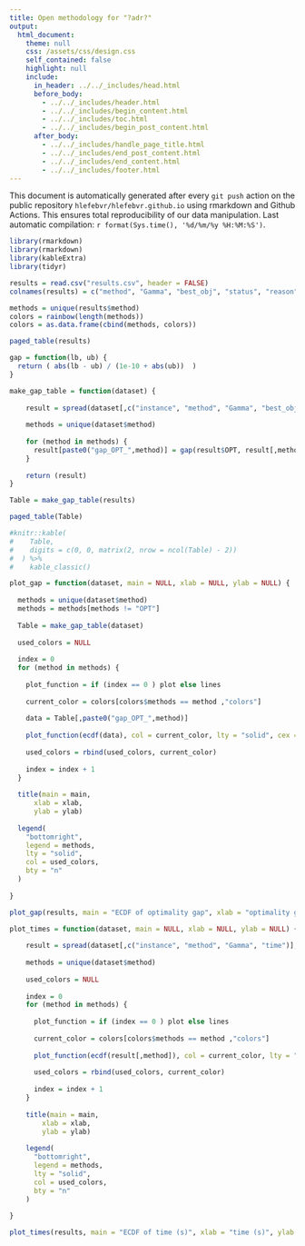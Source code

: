 ```yaml
---
title: Open methodology for "?adr?"
output: 
  html_document:
    theme: null
    css: /assets/css/design.css
    self_contained: false
    highlight: null
    include:
      in_header: ../../_includes/head.html
      before_body:
        - ../../_includes/header.html
        - ../../_includes/begin_content.html
        - ../../_includes/toc.html
        - ../../_includes/begin_post_content.html
      after_body: 
        - ../../_includes/handle_page_title.html
        - ../../_includes/end_post_content.html
        - ../../_includes/end_content.html
        - ../../_includes/footer.html
---
```


<div class="warning">This document is automatically generated after every `git push` action on the public repository `hlefebvr/hlefebvr.github.io` using rmarkdown and Github Actions. This ensures total reproducibility of our data manipulation. Last automatic compilation: `r format(Sys.time(), '%d/%m/%y %H:%M:%S')`.</div>


```r
library(rmarkdown)
library(rmarkdown)
library(kableExtra)
library(tidyr)
```

```r
results = read.csv("results.csv", header = FALSE)
colnames(results) = c("method", "Gamma", "best_obj", "status", "reason", "time", "instance")
```

```r
methods = unique(results$method)
colors = rainbow(length(methods))
colors = as.data.frame(cbind(methods, colors))
```

```r
paged_table(results)
```

```r
gap = function(lb, ub) {
  return ( abs(lb - ub) / (1e-10 + abs(ub))  )
}

make_gap_table = function(dataset) {
  
    result = spread(dataset[,c("instance", "method", "Gamma", "best_obj")], key = method, value = best_obj);
    
    methods = unique(dataset$method)
    
    for (method in methods) {
      result[paste0("gap_OPT_",method)] = gap(result$OPT, result[,method]) * 100
    }
    
    return (result)
}

Table = make_gap_table(results)

paged_table(Table)
```

```r
#knitr::kable(
#    Table,
#    digits = c(0, 0, matrix(2, nrow = ncol(Table) - 2))
#  ) %>%
#    kable_classic()
```

```r
plot_gap = function(dataset, main = NULL, xlab = NULL, ylab = NULL) {
  
  methods = unique(dataset$method)
  methods = methods[methods != "OPT"]
  
  Table = make_gap_table(dataset)
  
  used_colors = NULL
  
  index = 0
  for (method in methods) {
    
    plot_function = if (index == 0 ) plot else lines
    
    current_color = colors[colors$methods == method ,"colors"]
    
    data = Table[,paste0("gap_OPT_",method)]
    
    plot_function(ecdf(data), col = current_color, lty = "solid", cex = 0, main = "", xlab = "", ylab = "", xlim = c(0, 20), ylim = c(0, 1))
    
    used_colors = rbind(used_colors, current_color)
    
    index = index + 1
  }
  
  title(main = main,
      xlab = xlab,
      ylab = ylab)
  
  legend(
    "bottomright",
    legend = methods,
    lty = "solid",
    col = used_colors,
    bty = "n"
  )
  
}

plot_gap(results, main = "ECDF of optimality gap", xlab = "optimality gap (%)", ylab = "portion of instances")
```

```r
plot_times = function(dataset, main = NULL, xlab = NULL, ylab = NULL) {
  
    result = spread(dataset[,c("instance", "method", "Gamma", "time")], key = method, value = time);   
    
    methods = unique(dataset$method)
    
    used_colors = NULL
    
    index = 0
    for (method in methods) {
      
      plot_function = if (index == 0 ) plot else lines
      
      current_color = colors[colors$methods == method ,"colors"]
      
      plot_function(ecdf(result[,method]), col = current_color, lty = "solid", cex = 0, main = "", xlab = "", ylab = "")
      
      used_colors = rbind(used_colors, current_color)
      
      index = index + 1
    }
    
    title(main = main,
        xlab = xlab,
        ylab = ylab)
    
    legend(
      "bottomright",
      legend = methods,
      lty = "solid",
      col = used_colors,
      bty = "n"
    )
    
}

plot_times(results, main = "ECDF of time (s)", xlab = "time (s)", ylab = "portion of instances")

```
